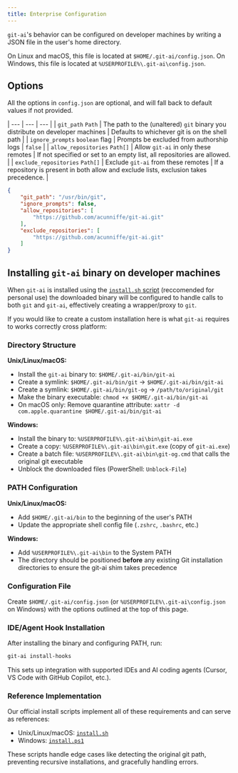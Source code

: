 ```yaml
---
title: Enterprise Configuration
---
```


`git-ai`'s behavior can be configured on developer machines by writing a JSON file in the user's home directory. 

On Linux and macOS, this file is located at `$HOME/.git-ai/config.json`.
On Windows, this file is located at `%USERPROFILE%\.git-ai\config.json`.

## Options 

All the options in `config.json` are optional, and will fall back to default values if not provided. 

| --- | --- | --- |
| `git_path` `Path` | The path to the (unaltered) `git` binary you distribute on developer machines | Defaults to whichever git is on the shell path |
| `ignore_prompts` `boolean` flag | Prompts be excluded from authorship logs | `false` |
| `allow_repositories` `Path[]` | Allow `git-ai` in only these remotes | If not specified or set to an empty list, all repositories are allowed.  |
| `exclude_repositories` `Path[]` | Exclude `git-ai` from these remotes | If a repository is present in both allow and exclude lists, exclusion takes precedence. |

```json
{
    "git_path": "/usr/bin/git",
    "ignore_prompts": false,
    "allow_repositories": [
        "https://github.com/acunniffe/git-ai.git"
    ],
    "exclude_repositories": [
        "https://github.com/acunniffe/git-ai.git"
    ]
}
```

## Installing `git-ai` binary on developer machines

When `git-ai` is installed using the [`install.sh` script](https://github.com/acunniffe/git-ai?tab=readme-ov-file#install) (reccomended for personal use) the downloaded binary will be configured to handle calls to both `git` and `git-ai`, effectively creating a wrapper/proxy to `git`. 

If you would like to create a custom installation here is what `git-ai` requires to works correctly cross platform: 

### Directory Structure

**Unix/Linux/macOS:**
- Install the `git-ai` binary to: `$HOME/.git-ai/bin/git-ai`
- Create a symlink: `$HOME/.git-ai/bin/git` → `$HOME/.git-ai/bin/git-ai`
- Create a symlink: `$HOME/.git-ai/bin/git-og` → `/path/to/original/git`
- Make the binary executable: `chmod +x $HOME/.git-ai/bin/git-ai`
- On macOS only: Remove quarantine attribute: `xattr -d com.apple.quarantine $HOME/.git-ai/bin/git-ai`

**Windows:**
- Install the binary to: `%USERPROFILE%\.git-ai\bin\git-ai.exe`
- Create a copy: `%USERPROFILE%\.git-ai\bin\git.exe` (copy of `git-ai.exe`)
- Create a batch file: `%USERPROFILE%\.git-ai\bin\git-og.cmd` that calls the original git executable
- Unblock the downloaded files (PowerShell: `Unblock-File`)

### PATH Configuration

**Unix/Linux/macOS:**
- Add `$HOME/.git-ai/bin` to the beginning of the user's PATH
- Update the appropriate shell config file (`.zshrc`, `.bashrc`, etc.)

**Windows:**
- Add `%USERPROFILE%\.git-ai\bin` to the System PATH
- The directory should be positioned **before** any existing Git installation directories to ensure the git-ai shim takes precedence

### Configuration File

Create `$HOME/.git-ai/config.json` (or `%USERPROFILE%\.git-ai\config.json` on Windows) with the options outlined at the top of this page. 

### IDE/Agent Hook Installation

After installing the binary and configuring PATH, run:

```bash
git-ai install-hooks
```

This sets up integration with supported IDEs and AI coding agents (Cursor, VS Code with GitHub Copilot, etc.).

### Reference Implementation

Our official install scripts implement all of these requirements and can serve as references:
- Unix/Linux/macOS: [`install.sh`](https://github.com/acunniffe/git-ai/blob/main/install.sh)
- Windows: [`install.ps1`](https://github.com/acunniffe/git-ai/blob/main/install.ps1)

These scripts handle edge cases like detecting the original git path, preventing recursive installations, and gracefully handling errors. 


